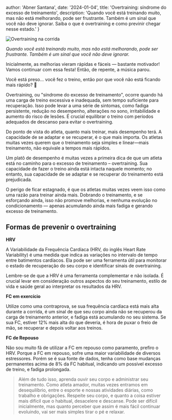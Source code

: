 
  author: 'Abner Santana',
  date: '2024-01-04',
  title: 'Overtraining: síndrome do excesso de treinamento',
  description:
  'Quando você está treinando muito, mas não está melhorando, pode ser frustrante. Também é um sinal que você não deve ignorar. Saiba o que é overtraining e como previnir chegar nesse estado.'
}


<Image src={overtraining} alt="Overtraining na corrida" />

*Quando você está treinando muito, mas não está melhorando, pode ser frustrante. Também é um sinal que você não deve ignorar.*

Inicialmente, as melhorias vieram rápidas e fáceis — bastante motivador! Vamos continuar com essa festa! Então, de repente, a música parou. 

Você está preso... você fez o treino, então por que você não está ficando mais rápido? 🤔


Overtraining, ou "síndrome do excesso de treinamento", ocorre quando há uma carga de treino excessiva e inadequada, sem tempo suficiente para recuperação. Isso pode levar a uma série de sintomas, como fadiga persistente, redução no desempenho, alterações no sono, irritabilidade e aumento do risco de lesões. É crucial equilibrar o treino com períodos adequados de descanso para evitar o overtraining.

Do ponto de vista do atleta, quanto mais treinar, mais desempenho terá. A capacidade de se adaptar e se recuperar, é o que mais importa. Os atletas muitas vezes querem que o treinamento seja simples e linear—mais treinamento, não equivale a tempos mais rápidos.

Um platô de desempenho é muitas vezes a primeira dica de que um atleta está no caminho para o excesso de treinamento – overtraining. Sua capacidade de fazer o treino ainda está intacta naquele momento; no entanto, sua capacidade de se adaptar e se recuperar do treinamento está prejudicada.

O perigo de ficar estagnado, é que os atletas muitas vezes veem isso como uma razão para treinar ainda mais. Dobrando o treinamento, e se esforçando ainda, isso não promove melhorias, e nenhuma evolução no condicionamento — apenas acumulando ainda mais fadiga e gerando excesso de treinamento.


## Formas de prevenir o overtraining 

**HRV**

A Variabilidade da Frequência Cardíaca (HRV, do inglês Heart Rate Variability) é uma medida que indica as variações no intervalo de tempo entre batimentos cardíacos. Ela pode ser uma ferramenta útil para monitorar o estado de recuperação do seu corpo e identificar sinais de overtraining.

Lembre-se de que a HRV é uma ferramenta complementar e não isolada. É crucial levar em consideração outros aspectos do seu treinamento, estilo de vida e saúde geral ao interpretar os resultados da HRV.


**FC em exercício**

Utilize como uma contraprova, se sua frequência cardíaca está mais alta durante a corrida, é um sinal de que seu corpo ainda não se recuperou da carga de treinamento anterior, e fadiga está acumulando no seu sistema. Se sua FC, estiver 12% mais alta do que deveria, é hora de puxar o freio de mão, se recuperar e depois voltar aos treinos.


**FC de Repouso**

Não sou muito fã de utilizar a FC em repouso como paramento, prefiro o HRV. Porque a FC em repouso, sofre uma maior variabilidade de diversos estressores. Porém se é sua fonte de dados, tenha como base mudanças permanentes acima de 8% da FC habitual, indicando um possível excesso de treino, e fadiga prolongada.

>Além de tudo isso, aprenda ouvir seu corpo e administrar seu treinamento. Como atleta amador, muitas vezes entramos em desequilíbrio, entre o esporte e nossas atividades diárias, como trabalho e obrigações. Respeite seu corpo, e quanto a coisa estiver mais difícil que o habitual, desacelere e descanse. Pode ser difícil inicialmente, mas quanto perceber que assim é mais fácil continuar evoluindo, vai ser mais simples tirar o pé e relaxar.
